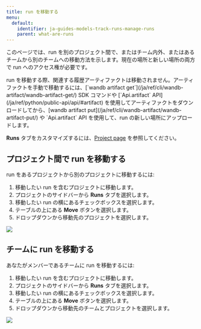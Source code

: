 ```yaml
---
title: run を移動する
menu:
  default:
    identifier: ja-guides-models-track-runs-manage-runs
    parent: what-are-runs
---
```


このページでは、run を別のプロジェクト間で、またはチーム内外、またはあるチームから別のチームへの移動方法を示します。現在の場所と新しい場所の両方で run へのアクセス権が必要です。

<Note>
run を移動する際、関連する履歴アーティファクトは移動されません。アーティファクトを手動で移動するには、[`wandb artifact get`](/ja/ref/cli/wandb-artifact/wandb-artifact-get/) SDK コマンドや [`Api.artifact` API](/ja/ref/python/public-api/api/#artifact) を使用してアーティファクトをダウンロードしてから、[wandb artifact put](/ja/ref/cli/wandb-artifact/wandb-artifact-put/) や `Api.artifact` API を使用して、run の新しい場所にアップロードします。
</Note>

**Runs** タブをカスタマイズするには、[Project page](/ja/guides/models/track/project-page#runs-tab) を参照してください。

## プロジェクト間で run を移動する

run をあるプロジェクトから別のプロジェクトに移動するには:

1. 移動したい run を含むプロジェクトに移動します。
2. プロジェクトのサイドバーから **Runs** タブを選択します。
3. 移動したい run の横にあるチェックボックスを選択します。
4. テーブルの上にある **Move** ボタンを選択します。
5. ドロップダウンから移動先のプロジェクトを選択します。

<Frame>
    <img src="/images/app_ui/howto_move_runs.gif"  />
</Frame>

## チームに run を移動する

あなたがメンバーであるチームに run を移動するには:

1. 移動したい run を含むプロジェクトに移動します。
2. プロジェクトのサイドバーから **Runs** タブを選択します。
3. 移動したい run の横にあるチェックボックスを選択します。
4. テーブルの上にある **Move** ボタンを選択します。
5. ドロップダウンから移動先のチームとプロジェクトを選択します。

<Frame>
    <img src="/images/app_ui/demo_move_runs.gif"  />
</Frame>
